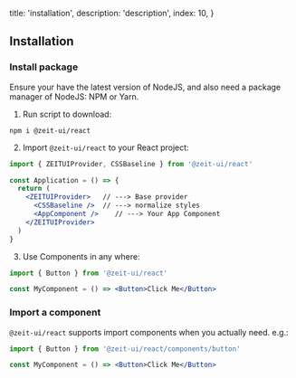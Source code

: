 
  title: 'installation',
  description: 'description',
  index: 10,
}

## Installation

### Install package

<Note>
Ensure your have the latest version of <Link href="https://nodejs.org/en/download/">NodeJS</Link>,
and also need a package manager of NodeJS: <Link href="https://www.npmjs.com/">NPM</Link> or <Link href="https://yarnpkg.com/">Yarn</Link>.
</Note>

1. Run script to download:

<Code bash darkBash>npm i @zeit-ui/react</Code>

2. Import `@zeit-ui/react` to your React project:

```jsx
import { ZEITUIProvider, CSSBaseline } from '@zeit-ui/react'

const Application = () => {
  return (
    <ZEITUIProvider>   // ---> Base provider
      <CSSBaseline />  // ---> normalize styles
      <AppComponent />    // ---> Your App Component
    </ZEITUIProvider>
  )
}
```

3. Use Components in any where:

```jsx
import { Button } from '@zeit-ui/react'

const MyComponent = () => <Button>Click Me</Button>
```

<Spacer y={3} />

### Import a component

`@zeit-ui/react` supports import components when you actually need. e.g.:

```jsx
import { Button } from '@zeit-ui/react/components/button'

const MyComponent = () => <Button>Click Me</Button>
```

